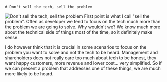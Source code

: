 
<TwoColumns>
  <Column className="flex justify-center items-center">
  
    # Don't sell the tech, sell the problem
  
  </Column>

  <Column className="flex justify-center items-center">
    <Image
      src={SellTheProblem}
      alt="Don't sell the tech, sell the problem"
    />
  </Column>
</TwoColumns>

<Notes>
First point is what I call "sell the problem". Often as developer we tend to focus on the tech much more than the problem we are going to solve. Why wouldn't we? We know much more about the technical side of things most of the time, so it definitely make sense.

I do however think that it is crucial in some scenarios to focus on the problem you want to solve and not the tech to be heard. Management and shareholders does not really care too much about tech to be honest, they want happy customers, more revenue and lower cost... very simplified. So if we can present a problem that addresses one of these things, we are much more likely to be heard. 
</Notes>

